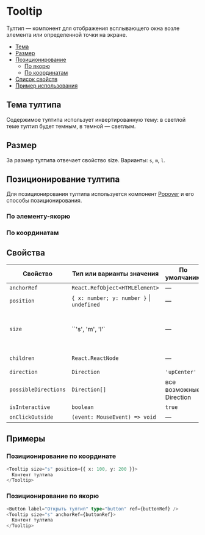 
# Tooltip

Тултип — компонент для отображения всплывающего окна возле элемента или определенной точки на экране.

- [Тема](#тема-тултипа)
- [Размер](#размер)
- [Позиционирование](#позиционирование-тултипа)
  - [По якорю](#по-элементу-якорю)
  - [По координатам](#по-координатам)
- [Список свойств](#свойства)
- [Пример использования](#примеры)

## Тема тултипа

Содержимое тултипа использует инвертированную тему: в светлой теме тултип будет темным, в темной — светлым.

## Размер

За размер тултипа отвечает свойство size. Варианты: `s`, `m`, `l`.

## Позиционирование тултипа

Для позиционирования тултипа используется компонент [Popover](?path=/docs/components-popover--popover-positioned-by-coords-story) и его способы позиционирования.

### По элементу-якорю

<Preview>
  <TooltipPositionedByAnchorStory />
</Preview>

### По координатам

<Preview>
  <TooltipPositionedByCoordsStory />
</Preview>

## Свойства

| Свойство            | Тип или варианты значения                     | По умолчанию              | Описание  |
| ------------------- | --------------------------------------------- | ------------------------- | --------- |
| `anchorRef`           | `React.RefObject<HTMLElement>`                | —                         | см. [Popover](?path=/docs/components-popover--popover-positioned-by-coords-story) |
| `position`            | `{ x: number; y: number }` &#124; `undefined` | —                         | см. [Popover](?path=/docs/components-popover--popover-positioned-by-coords-story) |
| `size`                | ``'s', 'm', 'l'`                              | —                         | Размер, влияющий на максимальную ширину тултипа |
| `children`            | `React.ReactNode`                             | —                         | Контент тултипа |
| `direction`          | `Direction`                                   | `'upCenter'`              | см. [Popover](?path=/docs/components-popover--popover-positioned-by-coords-story) |
| `possibleDirections` | `Direction[]`                                 | все возможные Direction   | см. [Popover](?path=/docs/components-popover--popover-positioned-by-coords-story) |
| `isInteractive`      | `boolean`                                     | `true`                    | см. [Popover](?path=/docs/components-popover--popover-positioned-by-coords-story) |
| `onClickOutside`     | `(event: MouseEvent) => void`                 | —                         | см. [Popover](?path=/docs/components-popover--popover-positioned-by-coords-story) |


## Примеры

### Позиционирование по координате
```ts
<Tooltip size="s" position={{ x: 100, y: 200 }}>
  Контент тултипа
</Tooltip>
```

### Позиционирование по якорю
```ts
<Button label="Открыть тултип" type="button" ref={buttonRef} />
<Tooltip size="s" anchorRef={buttonRef}>
  Контент тултипа
</Tooltip>
```
